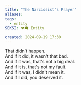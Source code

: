 ```yaml
---
title: "The Narcissist's Prayer"
aliases:
tags:
  - entity
SEKSI: 👁️‍🗨️ Entity

created: 2024-09-19 17:30
---
```




That didn't happen.  
And if it did, it wasn't that bad.  
And if it was, that's not a big deal.  
And if it is, that's not my fault.  
And if it was, I didn't mean it.  
And if I did, you deserved it.
